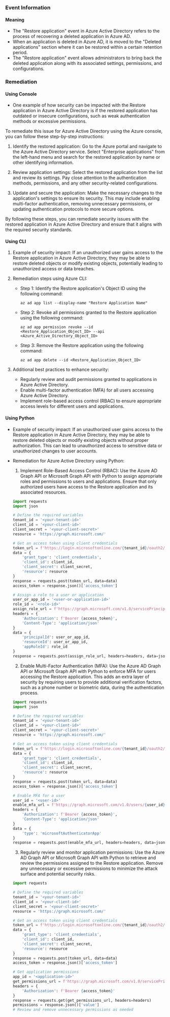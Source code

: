
### Event Information

#### Meaning

- The "Restore application" event in Azure Active Directory refers to the process of recovering a deleted application in Azure AD.
- When an application is deleted in Azure AD, it is moved to the "Deleted applications" section where it can be restored within a certain retention period.
- The "Restore application" event allows administrators to bring back the deleted application along with its associated settings, permissions, and configurations.

### Remediation

#### Using Console

- One example of how security can be impacted with the Restore application in Azure Active Directory is if the restored application has outdated or insecure configurations, such as weak authentication methods or excessive permissions.

To remediate this issue for Azure Active Directory using the Azure console, you can follow these step-by-step instructions:

1. Identify the restored application: Go to the Azure portal and navigate to the Azure Active Directory service. Select "Enterprise applications" from the left-hand menu and search for the restored application by name or other identifying information.

2. Review application settings: Select the restored application from the list and review its settings. Pay close attention to the authentication methods, permissions, and any other security-related configurations.

3. Update and secure the application: Make the necessary changes to the application's settings to ensure its security. This may include enabling multi-factor authentication, removing unnecessary permissions, or updating authentication protocols to more secure options.

By following these steps, you can remediate security issues with the restored application in Azure Active Directory and ensure that it aligns with the required security standards.

#### Using CLI

1. Example of security impact: If an unauthorized user gains access to the Restore application in Azure Active Directory, they may be able to restore deleted objects or modify existing objects, potentially leading to unauthorized access or data breaches.

2. Remediation steps using Azure CLI:
   - Step 1: Identify the Restore application's Object ID using the following command:
     ```
     az ad app list --display-name "Restore Application Name"
     ```
   - Step 2: Revoke all permissions granted to the Restore application using the following command:
     ```
     az ad app permission revoke --id <Restore_Application_Object_ID> --api <Azure_Active_Directory_Object_ID>
     ```
   - Step 3: Remove the Restore application using the following command:
     ```
     az ad app delete --id <Restore_Application_Object_ID>
     ```

3. Additional best practices to enhance security:
   - Regularly review and audit permissions granted to applications in Azure Active Directory.
   - Enable multi-factor authentication (MFA) for all users accessing Azure Active Directory.
   - Implement role-based access control (RBAC) to ensure appropriate access levels for different users and applications.

#### Using Python

- Example of security impact: If an unauthorized user gains access to the Restore application in Azure Active Directory, they may be able to restore deleted objects or modify existing objects without proper authorization. This can lead to unauthorized access to sensitive data or unauthorized changes to user accounts.

- Remediation for Azure Active Directory using Python:
  1. Implement Role-Based Access Control (RBAC): Use the Azure AD Graph API or Microsoft Graph API with Python to assign appropriate roles and permissions to users and applications. Ensure that only authorized users have access to the Restore application and its associated resources.
  
  ```python
  import requests
  import json

  # Define the required variables
  tenant_id = '<your-tenant-id>'
  client_id = '<your-client-id>'
  client_secret = '<your-client-secret>'
  resource = 'https://graph.microsoft.com/'

  # Get an access token using client credentials
  token_url = f'https://login.microsoftonline.com/{tenant_id}/oauth2/token'
  data = {
      'grant_type': 'client_credentials',
      'client_id': client_id,
      'client_secret': client_secret,
      'resource': resource
  }
  response = requests.post(token_url, data=data)
  access_token = response.json()['access_token']

  # Assign a role to a user or application
  user_or_app_id = '<user-or-application-id>'
  role_id = '<role-id>'
  assign_role_url = f'https://graph.microsoft.com/v1.0/servicePrincipals/{user_or_app_id}/appRoleAssignments'
  headers = {
      'Authorization': f'Bearer {access_token}',
      'Content-Type': 'application/json'
  }
  data = {
      'principalId': user_or_app_id,
      'resourceId': user_or_app_id,
      'appRoleId': role_id
  }
  response = requests.post(assign_role_url, headers=headers, data=json.dumps(data))
  ```

  2. Enable Multi-Factor Authentication (MFA): Use the Azure AD Graph API or Microsoft Graph API with Python to enforce MFA for users accessing the Restore application. This adds an extra layer of security by requiring users to provide additional verification factors, such as a phone number or biometric data, during the authentication process.

  ```python
  import requests
  import json

  # Define the required variables
  tenant_id = '<your-tenant-id>'
  client_id = '<your-client-id>'
  client_secret = '<your-client-secret>'
  resource = 'https://graph.microsoft.com/'

  # Get an access token using client credentials
  token_url = f'https://login.microsoftonline.com/{tenant_id}/oauth2/token'
  data = {
      'grant_type': 'client_credentials',
      'client_id': client_id,
      'client_secret': client_secret,
      'resource': resource
  }
  response = requests.post(token_url, data=data)
  access_token = response.json()['access_token']

  # Enable MFA for a user
  user_id = '<user-id>'
  enable_mfa_url = f'https://graph.microsoft.com/v1.0/users/{user_id}/authentication/methods'
  headers = {
      'Authorization': f'Bearer {access_token}',
      'Content-Type': 'application/json'
  }
  data = {
      'type': 'microsoftAuthenticatorApp'
  }
  response = requests.post(enable_mfa_url, headers=headers, data=json.dumps(data))
  ```

  3. Regularly review and monitor application permissions: Use the Azure AD Graph API or Microsoft Graph API with Python to retrieve and review the permissions assigned to the Restore application. Remove any unnecessary or excessive permissions to minimize the attack surface and potential security risks.

  ```python
  import requests

  # Define the required variables
  tenant_id = '<your-tenant-id>'
  client_id = '<your-client-id>'
  client_secret = '<your-client-secret>'
  resource = 'https://graph.microsoft.com/'

  # Get an access token using client credentials
  token_url = f'https://login.microsoftonline.com/{tenant_id}/oauth2/token'
  data = {
      'grant_type': 'client_credentials',
      'client_id': client_id,
      'client_secret': client_secret,
      'resource': resource
  }
  response = requests.post(token_url, data=data)
  access_token = response.json()['access_token']

  # Get application permissions
  app_id = '<application-id>'
  get_permissions_url = f'https://graph.microsoft.com/v1.0/servicePrincipals/{app_id}/appRoleAssignedTo'
  headers = {
      'Authorization': f'Bearer {access_token}'
  }
  response = requests.get(get_permissions_url, headers=headers)
  permissions = response.json()['value']
  # Review and remove unnecessary permissions as needed
  ```

